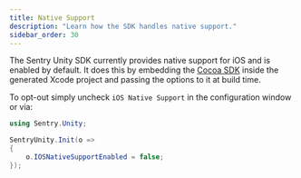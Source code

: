 ```yaml
---
title: Native Support
description: "Learn how the SDK handles native support."
sidebar_order: 30
---
```


The Sentry Unity SDK currently provides native support for iOS and is enabled by default. It does this by embedding the [Cocoa SDK](/platforms/apple/guides/ios/) inside the generated Xcode project and passing the options to it at build time.

To opt-out simply uncheck `iOS Native Support` in the configuration window or via:

```csharp
using Sentry.Unity;

SentryUnity.Init(o =>
{
    o.IOSNativeSupportEnabled = false;
});
```
